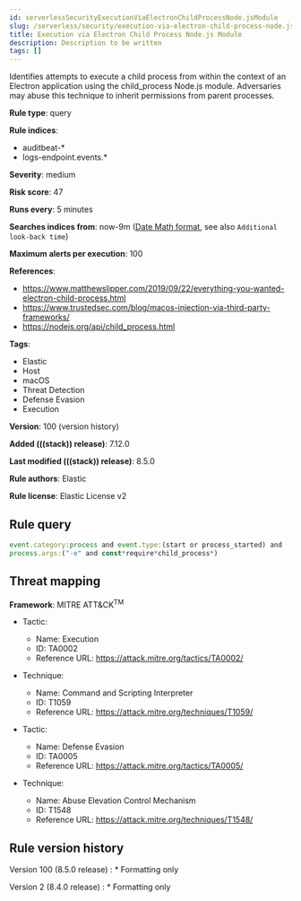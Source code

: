 ```yaml
---
id: serverlessSecurityExecutionViaElectronChildProcessNode.jsModule
slug: /serverless/security/execution-via-electron-child-process-node.js-module
title: Execution via Electron Child Process Node.js Module
description: Description to be written
tags: []
---
```


<div id="execution-via-electron-child-process-node.js-module"></div>

Identifies attempts to execute a child process from within the context of an Electron application using the child_process Node.js module. Adversaries may abuse this technique to inherit permissions from parent processes.

**Rule type**: query

**Rule indices**:

* auditbeat-*
* logs-endpoint.events.*

**Severity**: medium

**Risk score**: 47

**Runs every**: 5 minutes

**Searches indices from**: now-9m ([Date Math format](((ref))/common-options.html#date-math), see also <DocLink id="serverlessSecurityRulesUiCreate" section="set-the-rules-schedule">`Additional look-back time`</DocLink>)

**Maximum alerts per execution**: 100

**References**:

* https://www.matthewslipper.com/2019/09/22/everything-you-wanted-electron-child-process.html
* https://www.trustedsec.com/blog/macos-injection-via-third-party-frameworks/
* https://nodejs.org/api/child_process.html

**Tags**:

* Elastic
* Host
* macOS
* Threat Detection
* Defense Evasion
* Execution

**Version**: 100 (<DocLink id="serverlessSecurityExecutionViaElectronChildProcessNode.jsModule" section="rule-version-history">version history</DocLink>)

**Added (((stack)) release)**: 7.12.0

**Last modified (((stack)) release)**: 8.5.0

**Rule authors**: Elastic

**Rule license**: Elastic License v2

## Rule query

```js
event.category:process and event.type:(start or process_started) and
process.args:("-e" and const*require*child_process*)
```

## Threat mapping

**Framework**: MITRE ATT&CK<sup>TM</sup>

* Tactic:
    * Name: Execution
    * ID: TA0002
    * Reference URL: https://attack.mitre.org/tactics/TA0002/
* Technique:
    * Name: Command and Scripting Interpreter
    * ID: T1059
    * Reference URL: https://attack.mitre.org/techniques/T1059/

* Tactic:
    * Name: Defense Evasion
    * ID: TA0005
    * Reference URL: https://attack.mitre.org/tactics/TA0005/
* Technique:
    * Name: Abuse Elevation Control Mechanism
    * ID: T1548
    * Reference URL: https://attack.mitre.org/techniques/T1548/

<div id="execution-via-electron-child-process-node.js-module-history"></div>

## Rule version history

Version 100 (8.5.0 release) 
    : * Formatting only

Version 2 (8.4.0 release) 
    : * Formatting only

